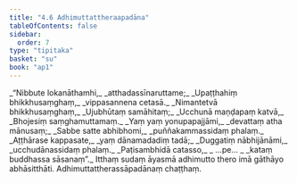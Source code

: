 ```yaml
---
title: "4.6 Adhimuttattheraapadāna"
tableOfContents: false
sidebar:
  order: 7
type: "tipitaka"
basket: "su"
book: "ap1"
---
```



<DynamicBreadcrumb />

<Division number="84" book="ap1">

<Paragraph number="1166" type="verses" book="ap1">
_“Nibbute lokanāthamhi,_  
_atthadassīnaruttame;_  
_Upaṭṭhahiṃ bhikkhusaṃghaṃ,_  
_vippasannena cetasā._  

</Paragraph>

</Division>
<Division number="85" book="ap1">

<Paragraph number="1167" type="verses" book="ap1">
_Nimantetvā bhikkhusaṃghaṃ,_  
_Ujubhūtaṃ samāhitaṃ;_  
_Ucchunā maṇḍapaṃ katvā,_  
_Bhojesiṃ saṃghamuttamaṃ._  

</Paragraph>

</Division>
<Division number="86" book="ap1">

<Paragraph number="1168" type="verses" book="ap1">
_Yaṃ yaṃ yonupapajjāmi,_  
_devattaṃ atha mānusaṃ;_  
_Sabbe satte abhibhomi,_  
_puññakammassidaṃ phalaṃ._  

</Paragraph>

</Division>
<Division number="87" book="ap1">

<Paragraph number="1169" type="verses" book="ap1">
_Aṭṭhārase kappasate,_  
_yaṃ dānamadadiṃ tadā;_  
_Duggatiṃ nābhijānāmi,_  
_ucchudānassidaṃ phalaṃ._  

</Paragraph>

</Division>
<Division number="88" book="ap1">

<Paragraph number="1170" type="verses" book="ap1">
_Paṭisambhidā catasso,_  
_ …pe… _  
_kataṃ buddhassa sāsanaṃ”._  

</Paragraph>

<Paragraph number="1171" book="ap1">
Itthaṃ sudaṃ āyasmā adhimutto thero imā gāthāyo abhāsitthāti.

</Paragraph>
</Division>

<Paragraph number="1172" type="center" book="ap1">
Adhimuttattherassāpadānaṃ chaṭṭhaṃ.
</Paragraph>